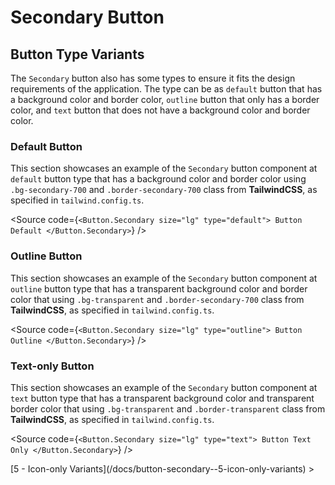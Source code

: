 

<Meta of={ComponentStories} />

# Secondary Button

## Button Type Variants

The `Secondary` button also has some types to ensure it fits the design requirements of the application. The type can be as `default` button that has a background color and border color, `outline` button that only has a border color, and `text` button that does not have a background color and border color.

### Default Button

This section showcases an example of the `Secondary` button component at `default` button type that has a background color and border color using `.bg-secondary-700` and `.border-secondary-700` class from **TailwindCSS**, as specified in `tailwind.config.ts`.

<Canvas of={ComponentStories.ButtonDefault} />

<Source
  code={`
<Button.Secondary size="lg" type="default">
  Button Default
</Button.Secondary>
`}
/>

### Outline Button

This section showcases an example of the `Secondary` button component at `outline` button type that has a transparent background color and border color that using `.bg-transparent` and `.border-secondary-700` class from **TailwindCSS**, as specified in `tailwind.config.ts`.

<Canvas of={ComponentStories.ButtonOutline} />

<Source
  code={`
<Button.Secondary size="lg" type="outline">
  Button Outline
</Button.Secondary>
`}
/>

### Text-only Button

This section showcases an example of the `Secondary` button component at `text` button type that has a transparent background color and transparent border color that using `.bg-transparent` and `.border-transparent` class from **TailwindCSS**, as specified in `tailwind.config.ts`.

<Canvas of={ComponentStories.ButtonTextOnly} />

<Source
  code={`
<Button.Secondary size="lg" type="text">
  Button Text Only
</Button.Secondary>
`}
/>

<div style={{ textAlign: "right" }}>
  [5 - Icon-only Variants](/docs/button-secondary--5-icon-only-variants) >
</div>
